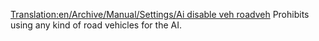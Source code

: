 [[Translation:en/Archive/Manual/Settings/Ai disable veh roadveh]]
Prohibits using any kind of road vehicles for the AI.